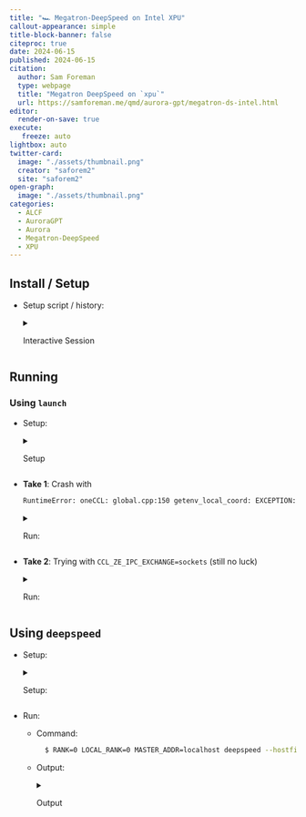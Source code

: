 ```yaml
---
title: "🏎️ Megatron-DeepSpeed on Intel XPU"
callout-appearance: simple
title-block-banner: false
citeproc: true
date: 2024-06-15
published: 2024-06-15
citation:
  author: Sam Foreman
  type: webpage
  title: "Megatron DeepSpeed on `xpu`"
  url: https://samforeman.me/qmd/aurora-gpt/megatron-ds-intel.html
editor:
  render-on-save: true
execute:
   freeze: auto
lightbox: auto
twitter-card:
  image: "./assets/thumbnail.png"
  creator: "saforem2"
  site: "saforem2"
open-graph:
  image: "./assets/thumbnail.png"
categories:
  - ALCF
  - AuroraGPT
  - Aurora
  - Megatron-DeepSpeed
  - XPU
---
```


## Install / Setup

- Setup script / history:

    <details closed><summary>Interactive Session</summary>

    ```bash
    $ export HTTP_PROXY=http://proxy.alcf.anl.gov:3128
    $ export HTTPS_PROXY=http://proxy.alcf.anl.gov:3128
    $ export http_proxy=http://proxy.alcf.anl.gov:3128
    $ export https_proxy=http://proxy.alcf.anl.gov:3128

    $ export DRM_LIB="$(pwd)/usr/include/libdrm"
    # $ export PATH="${HOME}/miniconda3/bin:$PATH"

    $ conda create --name anl_release_q4 python=3.9 --y
    $ wget https://repo.anaconda.com/miniconda/Miniconda3-latest-Linux-x86_64.sh -O ~/miniconda3/miniconda.sh
    $ bash ~/miniconda3/miniconda.sh -b -u -p ~/miniconda3
    $ eval "$(${HOME} shell.zsh hook)"

    $ export DRM_LIB="$(pwd)/usr/include/libdrm"
    $ conda config --add channels conda-forge && conda install -c conda-forge mpi4py -y --no-deps && conda install -c conda-forge libssh -y && conda uninstall mpi -y && python3 -m pip install -r requirements.txt && python3 -m pip install *.whl

    $ module unload oneapi/eng-compiler/2022.12.30.003
    $ module unload intel_compute_runtime/release/agama-devel-551
    $ module use -a /soft/modulefiles
    $ module load oneapi/release/2023.12.15.001
    $ module use /home/ftartagl/graphics-compute-runtime/modulefiles
    $ module load graphics-compute-runtime/agama-ci-devel-736.9
    # one-liner for modules:
    # module unload oneapi/eng-compiler/2022.12.30.003 && module unload intel_compute_runtime/release/agama-devel-551&& module use -a /soft/modulefiles && module load oneapi/release/2023.12.15.001 && module use /home/ftartagl/graphics-compute-runtime/modulefiles && module load graphics-compute-runtime/agama-ci-devel-736.9

    $ cd torch-ccl
    $ ls
    $ COMPUTE_BACKEND=dpcpp python3 setup.py develop |& tee build.log
    $ cd ../

    $ cd intel-extension-for-deepspeed
    $ python3 setup.py develop |& tee build.log
    $ cd ../

    $ cd DeepSpeed
    $ ls
    $ python3 -m pip install -r requirements/requirements.txt
    $ python3 setup.py develop |& tee build.log
    ```

    </details>

## Running

### Using `launch`


- Setup:

    <details closed><summary>Setup</summary>

    ```bash
    $ qsub -q EarlyAppAccess -A Aurora_Deployment -l walltime=08:00:00 -l select=2 -I
    qsub: waiting for job 604319.aurora-pbs-0001.hostmgmt.cm.aurora.alcf.anl.gov to start
    qsub: job 604319.aurora-pbs-0001.hostmgmt.cm.aurora.alcf.anl.gov ready

    $ module unload oneapi/eng-compiler/2022.12.30.003 && module unload intel_compute_runtime/release/agama-devel-551&& module use -a /soft/modulefiles && module load oneapi/release/2023.12.15.001 && module use /home/ftartagl/graphics-compute-runtime/modulefiles && module load graphics-compute-runtime/agama-ci-devel-736.9
     UMD: agama-ci-devel-736.9 successfully loaded:
     UMD: graphics-compute-runtime/agama-ci-devel-736.9

    $ eval "$(/home/foremans/miniconda3/bin/conda shell.zsh hook)"

    $ conda activate anl_release_q4

    $ git clone https://github.com/saforem2/ezpz
    $ python3 -m pip install -e "ezpz[dev]"
    # [BUG] for some reason, need to run twice ¯\_(ツ)_/¯
    $ source ./ezpz/src/ezpz/bin/savejobenv && source ./ezpz/src/ezpz/bin/savejobenv
    ```

    <details closed><summary>Output</summary>

    ```bash
    ┌───────────────────────────────────────────────────────────────────
    │ Writing PBS vars to /home/foremans/.pbsenv
    │ HOSTFILE: /var/spool/pbs/aux/604319.aurora-pbs-0001.hostmgmt.cm.aurora.alcf.anl.gov
    │ NHOSTS: 2
    │ NGPU_PER_HOST: 12 GPUs per host
    │ NGPUS: 24 GPUs total
    └───────────────────────────────────────────────────────────────────
    ┌───────────────────────────────────────────────────────────────────
    │ [DIST INFO]:
    │   • Writing Job info to /home/foremans/.pbsenv
    │     • HOSTFILE: /var/spool/pbs/aux/604319.aurora-pbs-0001.hostmgmt.cm.aurora.alcf.anl.gov
    │     • NHOSTS: 2
    │     • NGPU_PER_HOST: 12
    │     • NGPUS = (NHOSTS * NGPU_PER_HOST) = 24
    │ [Hosts]:
    │       • x4502c0s0b0n0.hostmgmt2502.cm.aurora.alcf.anl.gov, x4502c0s2b0n0.hostmgmt2502.cm.aurora.alcf.anl.gov
    │ [Launch]:
    │     • Use: 'launch' (=mpiexec --verbose --envall -n 24 -ppn 12 --hostfile /var/spool/pbs/aux/604319.aurora-pbs-0001.hostmgmt.cm.aurora.alcf.anl.gov)
    │       to launch job
    └───────────────────────────────────────────────────────────────────
    ┌────────────────────────────────────────────────────────────────────────────────
    │ YOU ARE HERE: /home/foremans
    │ Run 'source ./bin/getjobenv' in a NEW SHELL to automatically set env vars
    └────────────────────────────────────────────────────────────────────────────────
    ```

    </details>


    <details closed><summary>[WIP] Building out `python` API</summary>

    ```bash
    $ python3 -m ezpz.savejobenv
    /home/foremans/miniconda3/envs/anl_release_q4/lib/python3.9/site-packages/torchvision/io/image.py:13: UserWarning: Failed to load image Python extension: 'If you dont plan on using image functionality from `torchvision.io`, you can ignore this warning. Otherwise, there might be something wrong with your environment. Did you have `libjpeg` or `libpng` installed before building `torchvision` from source?'
      warn(
    [2024-01-23 10:02:37][INFO][jobs:185] - Saving job env to /home/foremans/PBS-jobs/604319/jobenv.sh
    [2024-01-23 10:02:37][INFO][jobs:193] - Saving job env to dot-env (.env) file in /home/foremans
    [2024-01-23 10:02:37][INFO][jobs:211] - Saving job env to /home/foremans/PBS-jobs/604319/jobenv.json
    [2024-01-23 10:02:37][INFO][jobs:225] - Saving job env to /home/foremans/PBS-jobs/604319/jobenv.yaml
    [2024-01-23 10:02:37][INFO][jobs:253] - Writing PBS env vars to /home/foremans/PBS-jobs/604319 / jobenv{.sh, .yaml, .json}
    [2024-01-23 10:02:37][INFO][jobs:258] - jobenv={
        "BACKEND": "gloo",
        "DEVICE": "xpu",
        "DEVICE_ID": "xpu:0",
        "DISTRIBUTED_BACKEND": "gloo",
        "FRAMEWORK": "pytorch",
        "GPUS_PER_NODE": 12,
        "HOSTFILE": "/var/spool/pbs/aux/604319.aurora-pbs-0001.hostmgmt.cm.aurora.alcf.anl.gov",
        "HOSTNAME": "x4502c0s0b0n0.hostmgmt2502.cm.aurora.alcf.anl.gov",
        "HOSTS": "[x4502c0s0b0n0, x4502c0s2b0n0]",
        "LAUNCH_CMD": "mpiexec --verbose --envall -n 24 -ppn 12 --hostfile /var/spool/pbs/aux/604319.aurora-pbs-0001.hostmgmt.cm.aurora.alcf.anl.gov",
        "LOCAL_RANK": 0,
        "MACHINE": "Aurora",
        "NGPUS": 24,
        "NGPU_PER_HOST": "12",
        "NHOSTS": "2",
        "NODE_ID": 0,
        "NUM_NODES": 2,
        "PBS_ACCOUNT": "Aurora_Deployment",
        "PBS_ENVIRONMENT": "PBS_INTERACTIVE",
        "PBS_HOOK_RESOURCES": "eJyVUV1vwjAM/EOblHZbgUV54yfs3TKp22bkozgJqP9+LjAJ9jYpD7HvfL5L0Pt0AbQ21VjATmSPMKDzlck0Gq9opBGLOxOspZVriit2Qe5BShoTL2bvsmVaMeTlDpZlpj/AoXIEXjWM0rYyk6x90H1tPza73a7rNq1SejoECKknM3gsepptABdwJGNTmGshKJQLtKp9V03TfMnlremgUUO3lelo55pNq6MDppwqWzJYOTHqKKK2CJbOxKsncTN7FEIWI4VYz5y+hQIzu8SuLMLltK48oD0Oznt5gkz+ppKjvfk8Vex1SQX9YyilL1IVF8io7adScvSpUiV4Dnjv/TPmberZQiaWYDDKdyYY8tXrtTOlQE+NM3rXgwSivORCIZs75eV3+Ady/coN",
        "PBS_JOBCOOKIE": "6B8C4F9D774B0AA5174EAAFB6E2CC14F",
        "PBS_JOBDIR": "/home/foremans",
        "PBS_JOBID": "604319.aurora-pbs-0001.hostmgmt.cm.aurora.alcf.anl.gov",
        "PBS_JOBNAME": "STDIN",
        "PBS_MOMPORT": "15003",
        "PBS_NODEFILE": "/var/spool/pbs/aux/604319.aurora-pbs-0001.hostmgmt.cm.aurora.alcf.anl.gov",
        "PBS_NODENUM": "0",
        "PBS_O_HOME": "/home/foremans",
        "PBS_O_HOST": "aurora-uan-0010.hostmgmt1000.cm.aurora.alcf.anl.gov",
        "PBS_O_LANG": "en_US.UTF-8",
        "PBS_O_LOGNAME": "foremans",
        "PBS_O_MAIL": "/var/spool/mail/foremans",
        "PBS_O_PATH": "/home/foremans/.nvm/versions/node/v21.5.0/bin:/home/foremans/homebrew/bin:/home/foremans/homebrew/sbin:/opt/cray/pals/1.3.2/bin:/opt/cray/libfabric/1.15.2.0/bin:/opt/aurora/23.073.0/support/libraries/intel-compute-samples/2021.27.01:/opt/aurora/23.073.0/support/libraries/khronos/clinfo/default/bin:/opt/aurora/23.073.0/support/tools/gpu_validation:/opt/aurora/23.073.0/intel-gpu-umd/agama-devel-551/compiler/bin:/opt/aurora/23.073.0/intel-gpu-umd/agama-devel-551/driver/bin:/opt/aurora/23.073.0/CNDA/mpich/51.2/mpich-ofi-all-icc-default-pmix-gpu-drop51/bin:/opt/aurora/23.073.0/support/tools/mpi_wrapper_utils:/opt/aurora/23.073.0/oneapi/debugger/2023.0.0/gdb/intel64/bin:/opt/aurora/23.073.0/CNDA/oneapi/compiler/trunk-20230201/dpcpp-ct/bin:/opt/aurora/23.073.0/oneapi/advisor/2023.0.0/bin64:/opt/aurora/23.073.0/CNDA/oneapi/vtune/2023.0.0_624810_nda/bin64:/opt/aurora/23.073.0/CNDA/oneapi/compiler/trunk-20230201/compiler/linux/bin/intel64:/opt/aurora/23.073.0/CNDA/oneapi/compiler/trunk-20230201/compiler/linux/bin:/opt/aurora/23.073.0/oneapi/inspector/2023.0.0/bin64:/opt/cray/pe/gcc/11.2.0/snos/bin:/opt/clmgr/sbin:/opt/clmgr/bin:/opt/sgi/sbin:/opt/sgi/bin:/home/foremans/.local/bin:/home/foremans/bin:/usr/local/bin:/usr/bin:/bin:/opt/c3/bin:/usr/lib/mit/bin:/usr/lib/mit/sbin:/opt/pbs/bin:/sbin:/home/foremans/.local/share/kitty-ssh-kitten/kitty/bin:/home/foremans/.cargo/bin:/home/foremans/.fzf/bin:/home/foremans/.luarocks/bin:/home/foremans/.luarocks/bin",
        "PBS_O_QUEUE": "EarlyAppAccess",
        "PBS_O_SHELL": "/bin/zsh",
        "PBS_O_SYSTEM": "Linux",
        "PBS_O_TZ": "America/Chicago",
        "PBS_O_WORKDIR": "/home/foremans",
        "PBS_QUEUE": "LustreApps",
        "PBS_TASKNUM": "1",
        "RANK": 0,
        "SCHEDULER": "PBS",
        "WORLD_SIZE_IN_USE": 1,
        "WORLD_SIZE_TOTAL": 24,
        "jobfile_json": "/home/foremans/PBS-jobs/604319/jobenv.json",
        "jobfile_sh": "/home/foremans/PBS-jobs/604319/jobenv.sh",
        "jobfile_yaml": "/home/foremans/PBS-jobs/604319/jobenv.yaml"
    }
    ```
    </details>

    ```bash
    $ source "$(tail -1 ~/PBS-jobs.log)/jobenv.sh"
    $ which launch
    launch: aliased to mpiexec --verbose --envall -n 24 -ppn 12 --hostfile /var/spool/pbs/aux/604319.aurora-pbs-0001.hostmgmt.cm.aurora.alcf.anl.gov
    ```


- **Take 1**: Crash with

    ```bash
    RuntimeError: oneCCL: global.cpp:150 getenv_local_coord: EXCEPTION: to get local_idx/count from ATL, set CCL_ZE_IPC_EXCHANGE=sockets explicitly
    ```

    <details closed><summary>Run:</summary>

    ```bash
    $ launch python3 pretrain_llama.py \
        --tensor-model-parallel-size 1 \
        --pipeline-model-parallel-size 1 \
        --num-layers 32 \
        --hidden-size 4096 \
        --ffn-hidden-size 5504 \
        --num-attention-heads 32 \
        --micro-batch-size 1 \
        --global-batch-size 24 \
        --seq-length 2048 \
        --max-position-embeddings 2048 \
        --train-iters 250000 \
        --save /lus/gecko/projects/Aurora_deployment/foremans/anl_24_release_q4/llm.devkit/Megatron-DeepSpeed/checkpoints/LLAMA_7B_LLAMA_7B_z3_seqlen_mp1_pp1_sp24_nl32_hs4096_gb24_mb1 \
        --load /lus/gecko/projects/Aurora_deployment/foremans/anl_24_release_q4/llm.devkit/Megatron-DeepSpeed/checkpoints/LLAMA_7B_LLAMA_7B_z3_seqlen_mp1_pp1_sp24_nl32_hs4096_gb24_mb1 \
        --data-path \
        --data-impl mmap \
        --tokenizer-type GPTSentencePieceTokenizer \
        --tokenizer-model ./tmp/tokenizer.model \
        --split 949,50,1 \
        --distributed-backend ccl \
        --lr 3e-4 \
        --lr-decay-style cosine \
        --min-lr 3e-5 \
        --weight-decay 0.1 \
        --clip-grad 1 \
        --lr-warmup-iters 2000 \
        --optimizer adam \
        --adam-beta1 0.9 \
        --adam-beta2 0.95 \
        --log-interval 1 \
        --save-interval 10000 \
        --eval-interval 1000 \
        --eval-iters 10 \
        --bf16 \
        --no-query-key-layer-scaling \
        --attention-dropout 0 \
        --hidden-dropout 0 \
        --use-rotary-position-embeddings \
        --untie-embeddings-and-output-weightss \
        --swiglus \
        --normalization rmsnorms \
        --disable-bias-linears \
        --num-key-value-heads 4s \
        --tensorboard-dir /lus/gecko/projects/Aurora_deployment/foremans/anl_24_release_q4/llm.devkit/Megatron-DeepSpeed/outputs/LLAMA_7B_LLAMA_7B_z3_seqlen_mp1_pp1_sp24_nl32_ \
        hs4096_gb24_mb1/tensorboard \
        --log-timers-to-tensorboard \
        --tensorboard-log-interval 1 \
        --data-path /lus/gecko/projects/Aurora_deployment/foremans/anl_24_release_q4/llm.devkit/Megatron-DeepSpeed/dataset/BookCorpusDataset_text_documents \
        --vocab-file /lus/gecko/projects/Aurora_deployment/foremans/anl_24_release_q4/llm.devkit/Megatron-DeepSpeed/dataset/gpt2-vocab.json \
        --merge-file /lus/gecko/projects/Aurora_deployment/foremans/anl_24_release_q4/llm.devkit/Megatron-DeepSpeed/dataset/gpt2-merges.txt \
        --zero-stage=3 \
        --deepspeed_config=/lus/gecko/projects/Aurora_deployment/foremans/anl_24_release_q4/llm.devkit/Megatron-DeepSpeed/deepspeed.json \
        --deepspeed

    Connected to tcp://x4502c1s0b0n0.hostmgmt2502.cm.aurora.alcf.anl.gov:7919
    Found executable /home/foremans/miniconda3/envs/anl_release_q4/bin/python3
    Launching application 2e559157-da5e-4185-9902-dc8d932e8bb3
    /home/foremans/miniconda3/envs/anl_release_q4/lib/python3.9/site-packages/torchvision/io/image.py:13: UserWarning: Failed to load image Python extension: 'If you dont plan on using image functionality from `torchvision.io`, you can ignore this warning. Otherwise, there might be something wrong with your environment. Did you have `libjpeg` or `libpng` installed before building `torchvision` from source?'
      warn(
    [2024-01-23 00:02:13,326] [INFO] [real_accelerator.py:158:get_accelerator] Setting ds_accelerator to xpu (auto detect)
    [2024-01-23 00:02:19,177] [INFO] [comm.py:161:init_deepspeed_backend] Initialize ccl backend
    [2024-01-23 00:02:19,177] [INFO] [comm.py:637:init_distributed] cdb=None
    [2024-01-23 00:02:19,177] [INFO] [comm.py:652:init_distributed] Not using the DeepSpeed or dist launchers, attempting to detect MPI environment...
    [2024-01-23 00:02:19,888] [INFO] [comm.py:702:mpi_discovery] Discovered MPI settings of world_rank=3, local_rank=3, world_size=24, master_addr=10.115.53.137, master_port=29500
    [2024-01-23 00:02:19,888] [INFO] [comm.py:702:mpi_discovery] Discovered MPI settings of world_rank=9, local_rank=9, world_size=24, master_addr=10.115.53.137, master_port=29500
    [2024-01-23 00:02:19,888] [INFO] [comm.py:702:mpi_discovery] Discovered MPI settings of world_rank=11, local_rank=11, world_size=24, master_addr=10.115.53.137, master_port=29500
    [2024-01-23 00:02:19,888] [INFO] [comm.py:702:mpi_discovery] Discovered MPI settings of world_rank=1, local_rank=1, world_size=24, master_addr=10.115.53.137, master_port=29500
    [2024-01-23 00:02:19,888] [INFO] [comm.py:702:mpi_discovery] Discovered MPI settings of world_rank=2, local_rank=2, world_size=24, master_addr=10.115.53.137, master_port=29500
    [2024-01-23 00:02:19,888] [INFO] [comm.py:702:mpi_discovery] Discovered MPI settings of world_rank=4, local_rank=4, world_size=24, master_addr=10.115.53.137, master_port=29500
    [2024-01-23 00:02:19,888] [INFO] [comm.py:702:mpi_discovery] Discovered MPI settings of world_rank=5, local_rank=5, world_size=24, master_addr=10.115.53.137, master_port=29500
    [2024-01-23 00:02:19,888] [INFO] [comm.py:702:mpi_discovery] Discovered MPI settings of world_rank=6, local_rank=6, world_size=24, master_addr=10.115.53.137, master_port=29500
    [2024-01-23 00:02:19,888] [INFO] [comm.py:702:mpi_discovery] Discovered MPI settings of world_rank=7, local_rank=7, world_size=24, master_addr=10.115.53.137, master_port=29500
    [2024-01-23 00:02:19,888] [INFO] [comm.py:702:mpi_discovery] Discovered MPI settings of world_rank=13, local_rank=1, world_size=24, master_addr=10.115.53.137, master_port=29500
    [2024-01-23 00:02:19,888] [INFO] [comm.py:702:mpi_discovery] Discovered MPI settings of world_rank=8, local_rank=8, world_size=24, master_addr=10.115.53.137, master_port=29500
    [2024-01-23 00:02:19,888] [INFO] [comm.py:702:mpi_discovery] Discovered MPI settings of world_rank=10, local_rank=10, world_size=24, master_addr=10.115.53.137, master_port=29500
    [2024-01-23 00:02:19,888] [INFO] [comm.py:702:mpi_discovery] Discovered MPI settings of world_rank=0, local_rank=0, world_size=24, master_addr=10.115.53.137, master_port=29500
    [2024-01-23 00:02:19,889] [INFO] [comm.py:668:init_distributed] Initializing TorchBackend in DeepSpeed with backend ccl
    [2024-01-23 00:02:19,888] [INFO] [comm.py:702:mpi_discovery] Discovered MPI settings of world_rank=15, local_rank=3, world_size=24, master_addr=10.115.53.137, master_port=29500
    [2024-01-23 00:02:19,888] [INFO] [comm.py:702:mpi_discovery] Discovered MPI settings of world_rank=17, local_rank=5, world_size=24, master_addr=10.115.53.137, master_port=29500
    [2024-01-23 00:02:19,888] [INFO] [comm.py:702:mpi_discovery] Discovered MPI settings of world_rank=19, local_rank=7, world_size=24, master_addr=10.115.53.137, master_port=29500
    [2024-01-23 00:02:19,888] [INFO] [comm.py:702:mpi_discovery] Discovered MPI settings of world_rank=21, local_rank=9, world_size=24, master_addr=10.115.53.137, master_port=29500
    [2024-01-23 00:02:19,888] [INFO] [comm.py:702:mpi_discovery] Discovered MPI settings of world_rank=12, local_rank=0, world_size=24, master_addr=10.115.53.137, master_port=29500
    [2024-01-23 00:02:19,888] [INFO] [comm.py:702:mpi_discovery] Discovered MPI settings of world_rank=14, local_rank=2, world_size=24, master_addr=10.115.53.137, master_port=29500
    [2024-01-23 00:02:19,888] [INFO] [comm.py:702:mpi_discovery] Discovered MPI settings of world_rank=16, local_rank=4, world_size=24, master_addr=10.115.53.137, master_port=29500
    [2024-01-23 00:02:19,888] [INFO] [comm.py:702:mpi_discovery] Discovered MPI settings of world_rank=18, local_rank=6, world_size=24, master_addr=10.115.53.137, master_port=29500
    [2024-01-23 00:02:19,888] [INFO] [comm.py:702:mpi_discovery] Discovered MPI settings of world_rank=20, local_rank=8, world_size=24, master_addr=10.115.53.137, master_port=29500
    [2024-01-23 00:02:19,888] [INFO] [comm.py:702:mpi_discovery] Discovered MPI settings of world_rank=22, local_rank=10, world_size=24, master_addr=10.115.53.137, master_port=29500
    [2024-01-23 00:02:19,888] [INFO] [comm.py:702:mpi_discovery] Discovered MPI settings of world_rank=23, local_rank=11, world_size=24, master_addr=10.115.53.137, master_port=29500
    [2024-01-23 00:02:20][INFO][dist:257] - DistInfo={
        "DEVICE": "xpu",
        "DEVICE_ID": "xpu:0",
        "DISTRIBUTED_BACKEND": "gloo",
        "GPUS_PER_NODE": 12,
        "HOSTFILE": "/var/spool/pbs/aux/604213.aurora-pbs-0001.hostmgmt.cm.aurora.alcf.anl.gov",
        "HOSTNAME": "x4502c1s0b0n0.hostmgmt2502.cm.aurora.alcf.anl.gov",
        "HOSTS": "['x4502c1s0b0n0', 'x4502c1s3b0n0']",
        "LOCAL_RANK": 0,
        "MACHINE": "Aurora",
        "NGPUS": 24,
        "NODE_ID": 0,
        "NUM_NODES": 2,
        "RANK": 0,
        "SCHEDULER": "PBS",
        "WORLD_SIZE_IN_USE": 24,
        "WORLD_SIZE_TOTAL": 24
    }
    [2024-01-23 00:02:20,987] [INFO] [real_accelerator.py:158:get_accelerator] Setting ds_accelerator to xpu (auto detect)
    --------------------------------------------------
    DeepSpeed C++/CUDA extension op report
    --------------------------------------------------
    NOTE: Ops not installed will be just-in-time (JIT) compiled at
          runtime if needed. Op compatibility means that your system
          meet the required dependencies to JIT install the op.
    --------------------------------------------------
    JIT compiled ops requires ninja
    ninja .................. [OKAY]
    --------------------------------------------------
    op name ................ installed .. compatible
    --------------------------------------------------
    [2024-01-23 00:02:20][INFO][spawn:38] - icx -Wno-unused-result -Wsign-compare -DNDEBUG -fwrapv -O2 -Wall -fPIC -O2 -isystem /home/foremans/miniconda3/envs/anl_release_q4/include -fPIC -O2 -isystem /home/foremans/miniconda3/envs/anl_release_q4/include -fPIC -c /tmp/tmph01efr3s/test.c -o /tmp/tmph01efr3s/test.o
    WARNING: TensorBoard writing requested but is not available (are you using PyTorch 1.1.0 or later?), no TensorBoard logs will be written.
    2024:01:23-00:02:21:(122507) |CCL_WARN| could not get local_idx/count from environment variables, trying to get them from ATL
    2024:01:23-00:02:21:(122510) |CCL_ERROR| global.cpp:150 getenv_local_coord: condition global_data::env().ze_ipc_exchange == ccl::ze::ipc_exchange_mode::sockets failed to get local_idx/count from ATL, set CCL_ZE_IPC_EXCHANGE=sockets explicitly
    2024:01:23-00:02:21:(122515) |CCL_ERROR| global.cpp:150 getenv_local_coord: condition global_data::env().ze_ipc_exchange == ccl::ze::ipc_exchange_mode::sockets failed
    to get local_idx/count from ATL, set CCL_ZE_IPC_EXCHANGE=sockets explicitly
    2024:01:23-00:02:21:(122507) |CCL_ERROR| global.cpp:150 getenv_local_coord: condition global_data::env().ze_ipc_exchange == ccl::ze::ipc_exchange_mode::sockets failed
    to get local_idx/count from ATL, set CCL_ZE_IPC_EXCHANGE=sockets explicitly
    2024:01:23-00:02:21:(122508) |CCL_ERROR| global.cpp:150 getenv_local_coord: condition global_data::env().ze_ipc_exchange == ccl::ze::ipc_exchange_mode::sockets failed
    to get local_idx/count from ATL, set CCL_ZE_IPC_EXCHANGE=sockets explicitly
    2024:01:23-00:02:21:(122509) |CCL_ERROR| global.cpp:150 getenv_local_coord: condition global_data::env().ze_ipc_exchange == ccl::ze::ipc_exchange_mode::sockets failed
    to get local_idx/count from ATL, set CCL_ZE_IPC_EXCHANGE=sockets explicitly
    2024:01:23-00:02:21:(122511) |CCL_ERROR| global.cpp:150 getenv_local_coord: condition global_data::env().ze_ipc_exchange == ccl::ze::ipc_exchange_mode::sockets failed
    to get local_idx/count from ATL, set CCL_ZE_IPC_EXCHANGE=sockets explicitly
    2024:01:23-00:02:21:(122512) |CCL_ERROR| global.cpp:150 getenv_local_coord: condition global_data::env().ze_ipc_exchange == ccl::ze::ipc_exchange_mode::sockets failed
    to get local_idx/count from ATL, set CCL_ZE_IPC_EXCHANGE=sockets explicitly
    2024:01:23-00:02:21:(122513) |CCL_ERROR| global.cpp:150 getenv_local_coord: condition global_data::env().ze_ipc_exchange == ccl::ze::ipc_exchange_mode::sockets failed
    to get local_idx/count from ATL, set CCL_ZE_IPC_EXCHANGE=sockets explicitly
    2024:01:23-00:02:21:(122514) |CCL_ERROR| global.cpp:150 getenv_local_coord: condition global_data::env().ze_ipc_exchange == ccl::ze::ipc_exchange_mode::sockets failed
    to get local_idx/count from ATL, set CCL_ZE_IPC_EXCHANGE=sockets explicitly
    2024:01:23-00:02:21:(122516) |CCL_ERROR| global.cpp:150 getenv_local_coord: condition global_data::env().ze_ipc_exchange == ccl::ze::ipc_exchange_mode::sockets failed
    to get local_idx/count from ATL, set CCL_ZE_IPC_EXCHANGE=sockets explicitly
    2024:01:23-00:02:21:(122517) |CCL_ERROR| global.cpp:150 getenv_local_coord: condition global_data::env().ze_ipc_exchange == ccl::ze::ipc_exchange_mode::sockets failed
    to get local_idx/count from ATL, set CCL_ZE_IPC_EXCHANGE=sockets explicitly
    2024:01:23-00:02:21:(122518) |CCL_ERROR| global.cpp:150 getenv_local_coord: condition global_data::env().ze_ipc_exchange == ccl::ze::ipc_exchange_mode::sockets failed
    to get local_idx/count from ATL, set CCL_ZE_IPC_EXCHANGE=sockets explicitly
    2024:01:23-00:02:21:(141071) |CCL_WARN| could not get local_idx/count from environment variables, trying to get them from ATL
    2024:01:23-00:02:21:(141072) |CCL_WARN| could not get local_idx/count from environment variables, trying to get them from ATL
    2024:01:23-00:02:21:(141073) |CCL_WARN| could not get local_idx/count from environment variables, trying to get them from ATL
    2024:01:23-00:02:21:(141075) |CCL_WARN| could not get local_idx/count from environment variables, trying to get them from ATL
    2024:01:23-00:02:21:(141076) |CCL_WARN| could not get local_idx/count from environment variables, trying to get them from ATL
    2024:01:23-00:02:21:(141078) |CCL_WARN| could not get local_idx/count from environment variables, trying to get them from ATL
    2024:01:23-00:02:21:(141079) |CCL_WARN| could not get local_idx/count from environment variables, trying to get them from ATL
    2024:01:23-00:02:21:(141081) |CCL_WARN| could not get local_idx/count from environment variables, trying to get them from ATL
    2024:01:23-00:02:21:(141074) |CCL_WARN| could not get local_idx/count from environment variables, trying to get them from ATL
    2024:01:23-00:02:21:(141077) |CCL_WARN| could not get local_idx/count from environment variables, trying to get them from ATL
    2024:01:23-00:02:21:(141080) |CCL_WARN| could not get local_idx/count from environment variables, trying to get them from ATL
    2024:01:23-00:02:21:(141071) |CCL_ERROR| global.cpp:150 getenv_local_coord: condition global_data::env().ze_ipc_exchange == ccl::ze::ipc_exchange_mode::sockets failed
    to get local_idx/count from ATL, set CCL_ZE_IPC_EXCHANGE=sockets explicitly
    2024:01:23-00:02:21:(141075) |CCL_ERROR| global.cpp:150 getenv_local_coord: condition global_data::env().ze_ipc_exchange == ccl::ze::ipc_exchange_mode::sockets failed
    to get local_idx/count from ATL, set CCL_ZE_IPC_EXCHANGE=sockets explicitly
    2024:01:23-00:02:21:(141078) |CCL_ERROR| global.cpp:150 getenv_local_coord: condition global_data::env().ze_ipc_exchange == ccl::ze::ipc_exchange_mode::sockets failed
    to get local_idx/count from ATL, set CCL_ZE_IPC_EXCHANGE=sockets explicitly
    2024:01:23-00:02:21:(141081) |CCL_ERROR| global.cpp:150 getenv_local_coord: condition global_data::env().ze_ipc_exchange == ccl::ze::ipc_exchange_mode::sockets failed
    to get local_idx/count from ATL, set CCL_ZE_IPC_EXCHANGE=sockets explicitly
    2024:01:23-00:02:21:(141072) |CCL_ERROR| global.cpp:150 getenv_local_coord: condition global_data::env().ze_ipc_exchange == ccl::ze::ipc_exchange_mode::sockets failed
    to get local_idx/count from ATL, set CCL_ZE_IPC_EXCHANGE=sockets explicitly
    2024:01:23-00:02:21:(141073) |CCL_ERROR| global.cpp:150 getenv_local_coord: condition global_data::env().ze_ipc_exchange == ccl::ze::ipc_exchange_mode::sockets failed
    to get local_idx/count from ATL, set CCL_ZE_IPC_EXCHANGE=sockets explicitly
    2024:01:23-00:02:21:(141074) |CCL_ERROR| global.cpp:150 getenv_local_coord: condition global_data::env().ze_ipc_exchange == ccl::ze::ipc_exchange_mode::sockets failed
    to get local_idx/count from ATL, set CCL_ZE_IPC_EXCHANGE=sockets explicitly
    2024:01:23-00:02:21:(141076) |CCL_ERROR| global.cpp:150 getenv_local_coord: condition global_data::env().ze_ipc_exchange == ccl::ze::ipc_exchange_mode::sockets failed
    to get local_idx/count from ATL, set CCL_ZE_IPC_EXCHANGE=sockets explicitly
    2024:01:23-00:02:21:(141077) |CCL_ERROR| global.cpp:150 getenv_local_coord: condition global_data::env().ze_ipc_exchange == ccl::ze::ipc_exchange_mode::sockets failed
    to get local_idx/count from ATL, set CCL_ZE_IPC_EXCHANGE=sockets explicitly
    2024:01:23-00:02:21:(141079) |CCL_ERROR| global.cpp:150 getenv_local_coord: condition global_data::env().ze_ipc_exchange == ccl::ze::ipc_exchange_mode::sockets failed
    to get local_idx/count from ATL, set CCL_ZE_IPC_EXCHANGE=sockets explicitly
    2024:01:23-00:02:21:(141080) |CCL_ERROR| global.cpp:150 getenv_local_coord: condition global_data::env().ze_ipc_exchange == ccl::ze::ipc_exchange_mode::sockets failed
    to get local_idx/count from ATL, set CCL_ZE_IPC_EXCHANGE=sockets explicitly
    >fused kernel is only supported in cuda, skip loading fused kernel
    >fused kernel is only supported in cuda, skip loading fused kernel
    >fused kernel is only supported in cuda, skip loading fused kernel
    >fused kernel is only supported in cuda, skip loading fused kernel
    >fused kernel is only supported in cuda, skip loading fused kernel
    >fused kernel is only supported in cuda, skip loading fused kernel
    >fused kernel is only supported in cuda, skip loading fused kernel
    >fused kernel is only supported in cuda, skip loading fused kernel
    >fused kernel is only supported in cuda, skip loading fused kernel
    >fused kernel is only supported in cuda, skip loading fused kernel
    >fused kernel is only supported in cuda, skip loading fused kernel
    >fused kernel is only supported in cuda, skip loading fused kernel
    Traceback (most recent call last):
      File "/lus/gecko/projects/Aurora_deployment/foremans/anl_24_release_q4/llm.devkit/Megatron-DeepSpeed/pretrain_llama.py", line 583, in <module>
        model = main()
      File "/lus/gecko/projects/Aurora_deployment/foremans/anl_24_release_q4/llm.devkit/Megatron-DeepSpeed/pretrain_llama.py", line 561, in main
        model = pretrain(
      File "/lus/gecko/projects/Aurora_deployment/foremans/anl_24_release_q4/llm.devkit/Megatron-DeepSpeed/megatron/training.py", line 136, in pretrain
        torch.distributed.all_reduce(start_time_tensor,
      File "/home/foremans/miniconda3/envs/anl_release_q4/lib/python3.9/site-packages/torch/distributed/c10d_logger.py", line 47, in wrapper
        return func(*args, **kwargs)
      File "/home/foremans/miniconda3/envs/anl_release_q4/lib/python3.9/site-packages/torch/distributed/distributed_c10d.py", line 2050, in all_reduce
        work = group.allreduce([tensor], opts)

    RuntimeError: oneCCL: global.cpp:150 getenv_local_coord: EXCEPTION: to get local_idx/count from ATL, set CCL_ZE_IPC_EXCHANGE=sockets explicitly

    </details>
    ```


- **Take 2**: Trying with `CCL_ZE_IPC_EXCHANGE=sockets` (still no luck)

    <details closed><summary>Run:</summary>

    ```bash
    $ CCL_ZE_IPC_EXCHANGE=sockets !!
    [...]
    2024:01:23-00:03:41:(123335) |CCL_WARN| could not get local_idx/count from environment variables, trying to get them from ATL
    2024:01:23-00:03:41:(123330) |CCL_WARN| sockets exchange mode is set. It may cause potential problem of 'Too many open file descriptors'
    2024:01:23-00:03:41:(123337) |CCL_WARN| sockets exchange mode is set. It may cause potential problem of 'Too many open file descriptors'
    2024:01:23-00:03:41:(123327) |CCL_WARN| sockets exchange mode is set. It may cause potential problem of 'Too many open file descriptors'
    [...]
    RuntimeError: oneCCL: global.cpp:150 getenv_local_coord: EXCEPTION: to get local_idx/count from ATL, set CCL_ZE_IPC_EXCHANGE=sockets explicitly
    ```

    </details>


## Using `deepspeed`

- Setup:

    <details closed><summary>Setup:</summary>

    ```bash
    $ cat $PBS_NODEFILE > hostfile ; sed -e 's/$/ slots=12/' -i hostfile
    $ echo "PATH=${PATH}" >> .deepspeed_env ; echo "LD_LIBRARY_PATH=${LD_LIBRARY_PATH}" >> .deepspeed_env ; echo "http_proxy=${http_proxy}" >> .deepspeed_env ; echo "https_proxy=${https_proxy}" >> .deepspeed_env
    ```

- Run:

    - Command:

        ```bash
          $ RANK=0 LOCAL_RANK=0 MASTER_ADDR=localhost deepspeed --hostfile hostfile pretrain_llama.py --tensor-model-parallel-size 1 --pipeline-model-parallel-size 1 --num-layers 32 --hidden-size 4096 --ffn-hidden-size 5504 --num-attention-heads 32 --micro-batch-size 1 --global-batch-size 24 --seq-length 2048 --max-position-embeddings 2048 --train-iters 250000 --save /lus/gecko/projects/Aurora_deployment/foremans/anl_24_release_q4/llm.devkit/Megatron-DeepSpeed/checkpoints/LLAMA_7B_LLAMA_7B_z3_seqlen_mp1_pp1_sp24_nl32_hs4096_gb24_mb1 --load /lus/gecko/projects/Aurora_deployment/foremans/anl_24_release_q4/llm.devkit/Megatron-DeepSpeed/checkpoints/LLAMA_7B_LLAMA_7B_z3_seqlen_mp1_pp1_sp24_nl32_hs4096_gb24_mb1 --data-path --data-impl mmap --tokenizer-type GPTSentencePieceTokenizer --tokenizer-model ./tmp/tokenizer.model --split 949,50,1 --distributed-backend ccl --lr 3e-4 --lr-decay-style cosine --min-lr 3e-5 --weight-decay 0.1 --clip-grad 1 --lr-warmup-iters 2000 --optimizer adam --adam-beta1 0.9 --adam-beta2 0.95 --log-interval 1 --save-interval 10000 --eval-interval 1000 --eval-iters 10 --bf16 --no-query-key-layer-scaling --attention-dropout 0 --hidden-dropout 0 --use-rotary-position-embeddings --untie-embeddings-and-output-weights --swiglu --normalization rmsnorm --disable-bias-linear --num-key-value-heads 4 --tensorboard-dir /lus/gecko/projects/Aurora_deployment/foremans/anl_24_release_q4/llm.devkit/Megatron-DeepSpeed/outputs/LLAMA_7B_LLAMA_7B_z3_seqlen_mp1_pp1_sp24_nl32_hs4096_gb24_mb1/tensorboard --log-timers-to-tensorboard --tensorboard-log-interval 1 --data-path /lus/gecko/projects/Aurora_deployment/foremans/anl_24_release_q4/llm.devkit/Megatron-DeepSpeed/dataset/BookCorpusDataset_text_document --vocab-file /lus/gecko/projects/Aurora_deployment/foremans/anl_24_release_q4/llm.devkit/Megatron-DeepSpeed/dataset/gpt2-vocab.json --merge-file /lus/gecko/projects/Aurora_deployment/foremans/anl_24_release_q4/llm.devkit/Megatron-DeepSpeed/dataset/gpt2-merges.txt --zero-stage=3 --deepspeed_config=/lus/gecko/projects/Aurora_deployment/foremans/anl_24_release_q4/llm.devkit/Megatron-DeepSpeed/deepspeed.json --deepspeed
        ```


    - Output:

        <details closed><summary>Output</summary>


        ```bash
        $ RANK=0 LOCAL_RANK=0 MASTER_ADDR=localhost deepspeed --hostfile hostfile pretrain_llama.py --tensor-model-parallel-size 1 --pipeline-model-parallel-size 1 --num-layers 32 --hidden-size 4096 --ffn-hidden-size 5504 --num-attention-heads 32 --micro-batch-size 1 --global-batch-size 24 --seq-length 2048 --max-position-embeddings 2048 --train-iters 250000 --save /lus/gecko/projects/Aurora_deployment/foremans/anl_24_release_q4/llm.devkit/Megatron-DeepSpeed/checkpoints/LLAMA_7B_LLAMA_7B_z3_seqlen_mp1_pp1_sp24_nl32_hs4096_gb24_mb1 --load /lus/gecko/projects/Aurora_deployment/foremans/anl_24_release_q4/llm.devkit/Megatron-DeepSpeed/checkpoints/LLAMA_7B_LLAMA_7B_z3_seqlen_mp1_pp1_sp24_nl32_hs4096_gb24_mb1 --data-path --data-impl mmap --tokenizer-type GPTSentencePieceTokenizer --tokenizer-model ./tmp/tokenizer.model --split 949,50,1 --distributed-backend ccl --lr 3e-4 --lr-decay-style cosine --min-lr 3e-5 --weight-decay 0.1 --clip-grad 1 --lr-warmup-iters 2000 --optimizer adam --adam-beta1 0.9 --adam-beta2 0.95 --log-interval 1 --save-interval 10000 --eval-interval 1000 --eval-iters 10 --bf16 --no-query-key-layer-scaling --attention-dropout 0 --hidden-dropout 0 --use-rotary-position-embeddings --untie-embeddings-and-output-weights --swiglu --normalization rmsnorm --disable-bias-linear --num-key-value-heads 4 --tensorboard-dir /lus/gecko/projects/Aurora_deployment/foremans/anl_24_release_q4/llm.devkit/Megatron-DeepSpeed/outputs/LLAMA_7B_LLAMA_7B_z3_seqlen_mp1_pp1_sp24_nl32_hs4096_gb24_mb1/tensorboard --log-timers-to-tensorboard --tensorboard-log-interval 1 --data-path /lus/gecko/projects/Aurora_deployment/foremans/anl_24_release_q4/llm.devkit/Megatron-DeepSpeed/dataset/BookCorpusDataset_text_document --vocab-file /lus/gecko/projects/Aurora_deployment/foremans/anl_24_release_q4/llm.devkit/Megatron-DeepSpeed/dataset/gpt2-vocab.json --merge-file /lus/gecko/projects/Aurora_deployment/foremans/anl_24_release_q4/llm.devkit/Megatron-DeepSpeed/dataset/gpt2-merges.txt --zero-stage=3 --deepspeed_config=/lus/gecko/projects/Aurora_deployment/foremans/anl_24_release_q4/llm.devkit/Megatron-DeepSpeed/deepspeed.json --deepspeed 

        home/foremans/miniconda3/envs/anl_release_q4/bin/deepspeed:4: DeprecationWarning: pkg_resources is deprecated as an API. See https://setuptools.pypa.io/en/latest/pkg_resources.html
          __import__('pkg_resources').require('deepspeed==0.12.3+6ea44d02')
        /home/foremans/miniconda3/envs/anl_release_q4/lib/python3.9/site-packages/torchvision/io/image.py:13: UserWarning: Failed to load image Python extension: 'If you dont plan on using image functionality from `torchvision.io`, you can igno re this warning. Otherwise, there might be something wrong with your environment. Did you have `libjpeg` or `libpng` installed before building `torchvision` from source?'
          warn(
        My guessed rank = 0
        [2024-01-23 00:09:56,016] [INFO] [real_accelerator.py:158:get_accelerator] Setting ds_accelerator to xpu (auto detect)
        [2024-01-23 00:10:00,790] [INFO] [runner.py:463:main] Using IP address of 10.115.53.137 for node x4502c1s0b0n0.hostmgmt2502.cm.aurora.alcf.anl.gov
        [2024-01-23 00:10:00,812] [INFO] [runner.py:559:main] deepspeed_env file = .deepspeed_env
        [2024-01-23 00:10:00,813] [INFO] [runner.py:559:main] deepspeed_env file = .deepspeed_env
        [2024-01-23 00:10:00,813] [INFO] [multinode_runner.py:72:get_cmd] Running on the following workers: x4502c1s0b0n0.hostmgmt2502.cm.aurora.alcf.anl.gov,x4502c1s3b0n0.hostmgmt2502.cm.aurora.alcf.anl.gov
        [2024-01-23 00:10:00,813] [INFO] [runner.py:570:main] cmd = pdsh -S -f 1024 -w x4502c1s0b0n0.hostmgmt2502.cm.aurora.alcf.anl.gov,x4502c1s3b0n0.hostmgmt2502.cm.aurora.alcf.anl.gov export PYTHONSTARTUP=/etc/pythonstart; export PYTHONPATH=/l
        us/gecko/projects/Aurora_deployment/foremans/anl_24_release_q4/llm.devkit/Megatron-DeepSpeed:/soft/compilers/oneapi/2023.12.15.001/oneapi/advisor/2024.0/pythonapi; export PATH=/home/ftartagl/graphics-compute-runtime/agama-ci-devel-736.9/u
        sr/bin:/soft/tools/gpu_validation:/soft/libraries/khronos/clinfo/master-13ae34-2020.12.14/bin:/soft/libraries/intel-compute-samples/2021.27.01:/soft/libraries/intel-gpu-umd/stable_736_25_20231031/compiler/bin:/soft/libraries/intel-gpu-umd
        /stable_736_25_20231031/driver/bin:/soft/restricted/CNDA/updates/mpich/52.2/mpich-ofi-all-icc-default-pmix-gpu-drop52/bin:/soft/tools/mpi_wrapper_utils:/soft/compilers/oneapi/2023.12.15.001/oneapi/dpcpp-ct/2024.0/bin:/soft/compilers/oneap
        i/2023.12.15.001/oneapi/advisor/2024.0/bin64:/soft/compilers/oneapi/2023.12.15.001/oneapi/vtune/2024.0/bin64:/soft/compilers/oneapi/2023.12.15.001/oneapi/inspector/2024.0/bin64:/soft/compilers/oneapi/2023.12.15.001/oneapi/debugger/2024.0/
        opt/debugger/bin:/soft/compilers/oneapi/2023.12.15.001/oneapi/mkl/2024.0/bin:/soft/compilers/oneapi/2023.12.15.001/oneapi/compiler/2024.0/bin:/home/foremans/miniconda3/envs/anl_release_q4/bin:/home/foremans/miniconda3/condabin:/home/forem
        ans/.nvm/versions/node/v21.5.0/bin:/home/foremans/homebrew/bin:/home/foremans/homebrew/sbin:/opt/cray/pals/1.3.2/bin:/opt/cray/libfabric/1.15.2.0/bin:/opt/cray/pe/gcc/11.2.0/snos/bin:/opt/clmgr/sbin:/opt/clmgr/bin:/opt/sgi/sbin:/opt/sgi/b
        in:/home/foremans/.local/bin:/home/foremans/bin:/usr/local/bin:/usr/bin:/bin:/opt/c3/bin:/usr/lib/mit/bin:/usr/lib/mit/sbin:/opt/pbs/bin:/sbin:/home/foremans/.local/share/kitty-ssh-kitten/kitty/bin:/home/foremans/.cargo/bin:/home/foremans
        /.fzf/bin:/home/foremans/.luarocks/bin; export LD_LIBRARY_PATH=/home/ftartagl/graphics-compute-runtime/agama-ci-devel-736.9/usr/lib64/dri:/home/ftartagl/graphics-compute-runtime/agama-ci-devel-736.9/usr/lib64/mfx:/home/ftartagl/graphics-c
        ompute-runtime/agama-ci-devel-736.9/usr/lib64/intel-opencl:/home/ftartagl/graphics-compute-runtime/agama-ci-devel-736.9/usr/lib64:/soft/libraries/khronos/loader/master-2022.05.18/lib64:/soft/libraries/intel-gpu-umd/stable_736_25_20231031/
        compiler/lib64:/soft/libraries/intel-gpu-umd/stable_736_25_20231031/driver/lib64/intel-opencl:/soft/libraries/intel-gpu-umd/stable_736_25_20231031/driver/lib64:/soft/restricted/CNDA/updates/mpich/52.2/mpich-ofi-all-icc-default-pmix-gpu-dr
        op52/lib:/soft/compilers/oneapi/2023.12.15.001/oneapi/ipp/2021.10/lib:/soft/compilers/oneapi/2023.12.15.001/oneapi/ippcp/2021.9/lib:/soft/compilers/oneapi/2023.12.15.001/oneapi/dpl/2022.3/lib:/soft/compilers/oneapi/2023.12.15.001/oneapi/d
        ebugger/2024.0/opt/debugger/lib:/soft/compilers/oneapi/2023.12.15.001/oneapi/ccl/2021.11/lib:/soft/compilers/oneapi/2023.12.15.001/oneapi/dal/2024.0/lib:/soft/compilers/oneapi/2023.12.15.001/oneapi/dnnl/2024.0/lib:/soft/compilers/oneapi/2
        023.12.15.001/oneapi/tbb/2021.11/lib/intel64/gcc4.8:/soft/compilers/oneapi/2023.12.15.001/oneapi/mkl/2024.0/lib:/soft/compilers/oneapi/2023.12.15.001/oneapi/compiler/2024.0/opt/compiler/lib:/soft/compilers/oneapi/2023.12.15.001/oneapi/com
        piler/2024.0/lib:/opt/cray/libfabric/1.15.2.0/lib64:/opt/cray/pe/gcc/11.2.0/snos/lib64; export http_proxy=http://proxy-01.pub.alcf.anl.gov:3128; export https_proxy=http://proxy.alcf.anl.gov:3128;  cd /lus/gecko/projects/Aurora_deployment/
        foremans/anl_24_release_q4/llm.devkit/Megatron-DeepSpeed; /home/foremans/miniconda3/envs/anl_release_q4/bin/python3 -u -m deepspeed.launcher.launch --world_info=eyJ4NDUwMmMxczBiMG4wLmhvc3RtZ210MjUwMi5jbS5hdXJvcmEuYWxjZi5hbmwuZ292IjogWzAsI
        DEsIDIsIDMsIDQsIDUsIDYsIDcsIDgsIDksIDEwLCAxMV0sICJ4NDUwMmMxczNiMG4wLmhvc3RtZ210MjUwMi5jbS5hdXJvcmEuYWxjZi5hbmwuZ292IjogWzAsIDEsIDIsIDMsIDQsIDUsIDYsIDcsIDgsIDksIDEwLCAxMV19 --node_rank=%n --master_addr=10.115.53.137 --master_port=29500 pre
        train_llama.py --tensor-model-parallel-size '1' --pipeline-model-parallel-size '1' --num-layers '32' --hidden-size '4096' --ffn-hidden-size '5504' --num-attention-heads '32' --micro-batch-size '1' --global-batch-size '24' --seq-length '20
        48' --max-position-embeddings '2048' --train-iters '250000' --save '/lus/gecko/projects/Aurora_deployment/foremans/anl_24_release_q4/llm.devkit/Megatron-DeepSpeed/checkpoints/LLAMA_7B_LLAMA_7B_z3_seqlen_mp1_pp1_sp24_nl32_hs4096_gb24_mb1'
        --load '/lus/gecko/projects/Aurora_deployment/foremans/anl_24_release_q4/llm.devkit/Megatron-DeepSpeed/checkpoints/LLAMA_7B_LLAMA_7B_z3_seqlen_mp1_pp1_sp24_nl32_hs4096_gb24_mb1' --data-path --data-impl 'mmap' --tokenizer-type 'GPTSentence
        PieceTokenizer' --tokenizer-model './tmp/tokenizer.model' --split '949,50,1' --distributed-backend 'ccl' --lr '3e-4' --lr-decay-style 'cosine' --min-lr '3e-5' --weight-decay '0.1' --clip-grad '1' --lr-warmup-iters '2000' --optimizer 'adam
        ' --adam-beta1 '0.9' --adam-beta2 '0.95' --log-interval '1' --save-interval '10000' --eval-interval '1000' --eval-iters '10' --bf16 --no-query-key-layer-scaling --attention-dropout '0' --hidden-dropout '0' --use-rotary-position-embeddings
         --untie-embeddings-and-output-weights --swiglu --normalization 'rmsnorm' --disable-bias-linear --num-key-value-heads '4' --tensorboard-dir '/lus/gecko/projects/Aurora_deployment/foremans/anl_24_release_q4/llm.devkit/Megatron-DeepSpeed/ou
        tputs/LLAMA_7B_LLAMA_7B_z3_seqlen_mp1_pp1_sp24_nl32_hs4096_gb24_mb1/tensorboard' --log-timers-to-tensorboard --tensorboard-log-interval '1' --data-path '/lus/gecko/projects/Aurora_deployment/foremans/anl_24_release_q4/llm.devkit/Megatron-
        DeepSpeed/dataset/BookCorpusDataset_text_document' --vocab-file '/lus/gecko/projects/Aurora_deployment/foremans/anl_24_release_q4/llm.devkit/Megatron-DeepSpeed/dataset/gpt2-vocab.json' --merge-file '/lus/gecko/projects/Aurora_deployment/f
        oremans/anl_24_release_q4/llm.devkit/Megatron-DeepSpeed/dataset/gpt2-merges.txt' --zero-stage=3 --deepspeed_config=/lus/gecko/projects/Aurora_deployment/foremans/anl_24_release_q4/llm.devkit/Megatron-DeepSpeed/deepspeed.json --deepspeed
        x4502c1s3b0n0: Warning: Permanently added 'x4502c1s3b0n0.hostmgmt2502.cm.aurora.alcf.anl.gov,10.115.53.138' (ECDSA) to the list of known hosts.

        x4502c1s0b0n0: /home/foremans/miniconda3/envs/anl_release_q4/lib/python3.9/site-packages/torchvision/io/image.py:13: UserWarning: Failed to load image Python extension: ''If you don't plan on using image functionality from `torchvision.io
        `, you can ignore this warning. Otherwise, there might be something wrong with your environment. Did you have `libjpeg` or `libpng` installed before building `torchvision` from source?
        x4502c1s0b0n0:   warn(
        x4502c1s3b0n0: /home/foremans/miniconda3/envs/anl_release_q4/lib/python3.9/site-packages/torchvision/io/image.py:13: UserWarning: Failed to load image Python extension: ''If you don't plan on using image functionality from `torchvision.io`, you can ignore this warning. Otherwise, there might be something wrong with your environment. Did you have `libjpeg` or `libpng` installed before building `torchvision` from source?
        x4502c1s3b0n0:   warn(
        x4502c1s0b0n0: [2024-01-23 06:10:07,853] [INFO] [real_accelerator.py:158:get_accelerator] Setting ds_accelerator to xpu (auto detect)
        x4502c1s0b0n0: [2024-01-23 06:10:08,419] [INFO] [launch.py:145:main] WORLD INFO DICT: {'x4502c1s0b0n0.hostmgmt2502.cm.aurora.alcf.anl.gov': [0, 1, 2, 3, 4, 5, 6, 7, 8, 9, 10, 11], 'x4502c1s3b0n0.hostmgmt2502.cm.aurora.alcf.anl.gov': [0, 1, 2, 3, 4, 5, 6, 7, 8, 9, 10, 11]}
        x4502c1s0b0n0: [2024-01-23 06:10:08,419] [INFO] [launch.py:151:main] nnodes=2, num_local_procs=12, node_rank=0
        x4502c1s0b0n0: [2024-01-23 06:10:08,419] [INFO] [launch.py:162:main] global_rank_mapping=defaultdict(<class 'list'>, {'x4502c1s0b0n0.hostmgmt2502.cm.aurora.alcf.anl.gov': [0, 1, 2, 3, 4, 5, 6, 7, 8, 9, 10, 11], 'x4502c1s3b0n0.hostmgmt2502.cm.aurora.alcf.anl.gov': [12, 13, 14, 15, 16, 17, 18, 19, 20, 21, 22, 23]})
        x4502c1s0b0n0: [2024-01-23 06:10:08,419] [INFO] [launch.py:163:main] dist_world_size=24
        x4502c1s0b0n0: [2024-01-23 06:10:08,419] [INFO] [launch.py:165:main] Setting CUDA_VISIBLE_DEVICES=0,1,2,3,4,5,6,7,8,9,10,11
        x4502c1s3b0n0: [2024-01-23 06:10:08,885] [INFO] [real_accelerator.py:158:get_accelerator] Setting ds_accelerator to xpu (auto detect)
        x4502c1s3b0n0: [2024-01-23 06:10:09,452] [INFO] [launch.py:145:main] WORLD INFO DICT: {'x4502c1s0b0n0.hostmgmt2502.cm.aurora.alcf.anl.gov': [0, 1, 2, 3, 4, 5, 6, 7, 8, 9, 10, 11], 'x4502c1s3b0n0.hostmgmt2502.cm.aurora.alcf.anl.gov': [0, 1, 2, 3, 4, 5, 6, 7, 8, 9, 10, 11]}
        x4502c1s3b0n0: [2024-01-23 06:10:09,452] [INFO] [launch.py:151:main] nnodes=2, num_local_procs=12, node_rank=1
        x4502c1s3b0n0: [2024-01-23 06:10:09,452] [INFO] [launch.py:162:main] global_rank_mapping=defaultdict(<class 'list'>, {'x4502c1s0b0n0.hostmgmt2502.cm.aurora.alcf.anl.gov': [0, 1, 2, 3, 4, 5, 6, 7, 8, 9, 10, 11], 'x4502c1s3b0n0.hostmgmt2502.cm.aurora.alcf.anl.gov': [12, 13, 14, 15, 16, 17, 18, 19, 20, 21, 22, 23]})
        x4502c1s3b0n0: [2024-01-23 06:10:09,452] [INFO] [launch.py:163:main] dist_world_size=24
        x4502c1s3b0n0: [2024-01-23 06:10:09,452] [INFO] [launch.py:165:main] Setting CUDA_VISIBLE_DEVICES=0,1,2,3,4,5,6,7,8,9,10,11
        x4502c1s0b0n0: My guessed rank = 4
        x4502c1s0b0n0: My guessed rank = 9
        x4502c1s0b0n0: My guessed rank = 8
        x4502c1s0b0n0: My guessed rank = 0
        x4502c1s0b0n0: My guessed rank = 6
        x4502c1s0b0n0: My guessed rank = 7
        x4502c1s0b0n0: My guessed rank = 11
        x4502c1s0b0n0: My guessed rank = 5
        x4502c1s0b0n0: My guessed rank = 10
        x4502c1s0b0n0: My guessed rank = 3
        x4502c1s0b0n0: My guessed rank = 2
        x4502c1s0b0n0: My guessed rank = 1
        x4502c1s3b0n0: My guessed rank = 21
        x4502c1s3b0n0: My guessed rank = 18
        x4502c1s3b0n0: My guessed rank = 22
        x4502c1s3b0n0: My guessed rank = 20
        x4502c1s3b0n0: My guessed rank = 14
        x4502c1s3b0n0: My guessed rank = 12
        x4502c1s3b0n0: My guessed rank = 23
        x4502c1s3b0n0: My guessed rank = 16
        x4502c1s3b0n0: My guessed rank = 17
        x4502c1s3b0n0: My guessed rank = 19
        x4502c1s3b0n0: My guessed rank = 15
        x4502c1s3b0n0: My guessed rank = 13
        x4502c1s0b0n0: [2024-01-23 06:10:14,751] [INFO] [real_accelerator.py:158:get_accelerator] Setting ds_accelerator to xpu (auto detect)
        x4502c1s0b0n0: [2024-01-23 06:10:19,225] [INFO] [comm.py:161:init_deepspeed_backend] Initialize ccl backend
        x4502c1s0b0n0: [2024-01-23 06:10:19,225] [INFO] [comm.py:637:init_distributed] cdb=None
        x4502c1s0b0n0: [2024-01-23 06:10:20,891] [INFO] [comm.py:668:init_distributed] Initializing TorchBackend in DeepSpeed with backend ccl
        x4502c1s0b0n0: [2024-01-23 06:10:21][INFO][dist:257] - DistInfo={
        x4502c1s0b0n0:     "DEVICE": "xpu",
        x4502c1s0b0n0:     "DEVICE_ID": "xpu:0",
        x4502c1s0b0n0:     "DISTRIBUTED_BACKEND": "gloo",
        x4502c1s0b0n0:     "GPUS_PER_NODE": 12,
        x4502c1s0b0n0:     "HOSTFILE": "/var/spool/pbs/aux/604213.aurora-pbs-0001.hostmgmt.cm.aurora.alcf.anl.gov",
        x4502c1s0b0n0:     "HOSTNAME": "x4502c1s0b0n0.hostmgmt2502.cm.aurora.alcf.anl.gov",
        x4502c1s0b0n0:     "HOSTS": "['x4502c1s0b0n0', 'x4502c1s3b0n0']",
        x4502c1s0b0n0:     "LOCAL_RANK": 0,
        x4502c1s0b0n0:     "MACHINE": "Aurora",
        x4502c1s0b0n0:     "NGPUS": 24,
        x4502c1s0b0n0:     "NODE_ID": 0,
        x4502c1s0b0n0:     "NUM_NODES": 2,
        x4502c1s0b0n0:     "RANK": 0,
        x4502c1s0b0n0:     "SCHEDULER": "PBS",
        x4502c1s0b0n0:     "WORLD_SIZE_IN_USE": 1,
        x4502c1s0b0n0:     "WORLD_SIZE_TOTAL": 24
        x4502c1s0b0n0: }
        x4502c1s0b0n0: [2024-01-23 06:10:21,533] [INFO] [real_accelerator.py:158:get_accelerator] Setting ds_accelerator to xpu (auto detect)
        x4502c1s0b0n0: --------------------------------------------------
        x4502c1s0b0n0: DeepSpeed C++/CUDA extension op report
        x4502c1s0b0n0: --------------------------------------------------
        x4502c1s0b0n0: NOTE: Ops not installed will be just-in-time (JIT) compiled at
        x4502c1s0b0n0:       runtime if needed. Op compatibility means that your system
        x4502c1s0b0n0:       meet the required dependencies to JIT install the op.
        x4502c1s0b0n0: --------------------------------------------------
        x4502c1s0b0n0: JIT compiled ops requires ninja
        x4502c1s0b0n0: ninja .................. [OKAY]
        x4502c1s0b0n0: --------------------------------------------------
        x4502c1s0b0n0: op name ................ installed .. compatible
        x4502c1s0b0n0: --------------------------------------------------
        x4502c1s0b0n0: [2024-01-23 06:10:21][INFO][spawn:38] - gcc -pthread -B /home/foremans/miniconda3/envs/anl_release_q4/compiler_compat -Wno-unused-result -Wsign-compare -DNDEBUG -fwrapv -O2 -Wall -fPIC -O2 -isystem /home/foremans/miniconda3/envs/anl_release_q4/include -fPIC -O2 -isystem /home/foremans/miniconda3/envs/anl_release_q4/include -fPIC -c /tmp/tmptqyph55g/test.c -o /tmp/tmptqyph55g/test.o
        x4502c1s3b0n0: [2024-01-23 06:10:21,671] [INFO] [comm.py:161:init_deepspeed_backend] Initialize ccl backend
        x4502c1s3b0n0: [2024-01-23 06:10:21,672] [INFO] [comm.py:637:init_distributed] cdb=None

        [...]
        x4502c1s0b0n0: >fused kernel is only supported in cuda, skip loading fused kernel
        x4502c1s0b0n0: 2024:01:23-06:12:16:(153241) |CCL_WARN| did not find MPI-launcher specific variables, switch to ATL/OFI, to force enable ATL/MPI set CCL_ATL_TRANSPORT=mpi
        x4502c1s0b0n0: 2024:01:23-06:12:16:(153241) |CCL_WARN| could not get local_idx/count from environment variables, trying to get them from ATL
        x4502c1s0b0n0: 2024:01:23-06:12:16:(153241) |CCL_ERROR| global.cpp:150 getenv_local_coord: condition global_data::env().ze_ipc_exchange == ccl::ze::ipc_exchange_mode::sockets failed
        x4502c1s0b0n0: to get local_idx/count from ATL, set CCL_ZE_IPC_EXCHANGE=sockets explicitly
        x4502c1s0b0n0: 2024:01:23-06:12:16:(153242) |CCL_WARN| did not find MPI-launcher specific variables, switch to ATL/OFI, to force enable ATL/MPI set CCL_ATL_TRANSPORT=mpi
        x4502c1s0b0n0: 2024:01:23-06:12:16:(153242) |CCL_WARN| could not get local_idx/count from environment variables, trying to get them from ATL
        x4502c1s0b0n0: 2024:01:23-06:12:16:(153242) |CCL_ERROR| global.cpp:150 getenv_local_coord: condition global_data::env().ze_ipc_exchange == ccl::ze::ipc_exchange_mode::sockets failed
        x4502c1s0b0n0: to get local_idx/count from ATL, set CCL_ZE_IPC_EXCHANGE=sockets explicitly
        x4502c1s3b0n0:  > padded vocab (size: 50257) with 47 dummy tokens (new size: 50304)
        x4502c1s0b0n0: 2024:01:23-06:12:16:(153237) |CCL_WARN| did not find MPI-launcher specific variables, switch to ATL/OFI, to force enable ATL/MPI set CCL_ATL_TRANSPORT=mpi
        x4502c1s0b0n0: 2024:01:23-06:12:16:(153237) |CCL_WARN| could not get local_idx/count from environment variables, trying to get them from ATL
        x4502c1s0b0n0: 2024:01:23-06:12:16:(153237) |CCL_ERROR| global.cpp:150 getenv_local_coord: condition global_data::env().ze_ipc_exchange == ccl::ze::ipc_exchange_mode::sockets failed
        x4502c1s0b0n0: to get local_idx/count from ATL, set CCL_ZE_IPC_EXCHANGE=sockets explicitly
        x4502c1s0b0n0:  > padded vocab (size: 50257) with 47 dummy tokens (new size: 50304)
        x4502c1s0b0n0:  > padded vocab (size: 50257) with 47 dummy tokens (new size: 50304)
        x4502c1s3b0n0: 2024:01:23-06:12:16:(129554) |CCL_WARN| could not get local_idx/count from environment variables, trying to get them from ATL
        x4502c1s3b0n0: 2024:01:23-06:12:16:(129554) |CCL_ERROR| global.cpp:150 getenv_local_coord: condition global_data::env().ze_ipc_exchange == ccl::ze::ipc_exchange_mode::sockets failed
        x4502c1s3b0n0: to get local_idx/count from ATL, set CCL_ZE_IPC_EXCHANGE=sockets explicitly
        x4502c1s3b0n0: RuntimeError: oneCCL: global.cpp:150 getenv_local_coord: EXCEPTION: to get local_idx/count from ATL, set CCL_ZE_IPC_EXCHANGE=sockets explicitly
        x4502c1s3b0n0: Traceback (most recent call last):
        x4502c1s3b0n0:   File "/lus/gecko/projects/Aurora_deployment/foremans/anl_24_release_q4/llm.devkit/Megatron-DeepSpeed/pretrain_llama.py", line 583, in <module>
        x4502c1s3b0n0:     model = main()
        x4502c1s3b0n0:   File "/lus/gecko/projects/Aurora_deployment/foremans/anl_24_release_q4/llm.devkit/Megatron-DeepSpeed/pretrain_llama.py", line 561, in main
        x4502c1s3b0n0:     model = pretrain(
        x4502c1s3b0n0:   File "/lus/gecko/projects/Aurora_deployment/foremans/anl_24_release_q4/llm.devkit/Megatron-DeepSpeed/megatron/training.py", line 136, in pretrain
        x4502c1s3b0n0:     torch.distributed.all_reduce(start_time_tensor,
        x4502c1s3b0n0:   File "/home/foremans/miniconda3/envs/anl_release_q4/lib/python3.9/site-packages/torch/distributed/c10d_logger.py", line 47, in wrapper
        x4502c1s3b0n0:     return func(*args, **kwargs)
        x4502c1s3b0n0:   File "/home/foremans/miniconda3/envs/anl_release_q4/lib/python3.9/site-packages/torch/distributed/distributed_c10d.py", line 2050, in all_reduce
        x4502c1s3b0n0:     work = group.allreduce([tensor], opts)
        ```

        </details>
